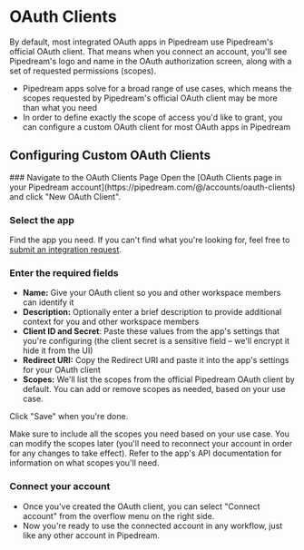 
# OAuth Clients
By default, most integrated OAuth apps in Pipedream use Pipedream's official OAuth client. That means when you connect an account, you'll see Pipedream's logo and name in the OAuth authorization screen, along with a set of requested permissions (scopes).
- Pipedream apps solve for a broad range of use cases, which means the scopes requested by Pipedream's official OAuth client may be more than what you need
- In order to define exactly the scope of access you'd like to grant, you can configure a custom OAuth client for most OAuth apps in Pipedream

## Configuring Custom OAuth Clients
<ArcadeEmbed
    src="https://demo.arcade.software/dSzqDl32VI7hDEPM41Kh?embed"
    title="Create Custom OAuth Client in Pipedream">
</ArcadeEmbed>

<Steps>
### Navigate to the OAuth Clients Page
Open the [OAuth Clients page in your Pipedream account](https://pipedream.com/@/accounts/oauth-clients) and click "New OAuth Client".

### Select the app
Find the app you need. If you can't find what you're looking for, feel free to [submit an integration request](https://pipedream.com/support).

### Enter the required fields
- **Name:** Give your OAuth client so you and other workspace members can identify it
- **Description:** Optionally enter a brief description to provide additional context for you and other workspace members
- **Client ID and Secret**: Paste these values from the app's settings that you're configuring (the client secret is a sensitive field – we'll encrypt it hide it from the UI)
- **Redirect URI:** Copy the Redirect URI and paste it into the app's settings for your OAuth client
- **Scopes:** We'll list the scopes from the official Pipedream OAuth client by default. You can add or remove scopes as needed, based on your use case.

Click "Save" when you're done.

<Callout type="warning">
Make sure to include all the scopes you need based on your use case. You can modify the scopes later (you'll need to reconnect your account in order for any changes to take effect). Refer to the app's API documentation for information on what scopes you'll need.
</Callout>

### Connect your account
- Once you've created the OAuth client, you can select "Connect account" from the overflow menu on the right side.
- Now you're ready to use the connected account in any workflow, just like any other account in Pipedream.
</Steps>